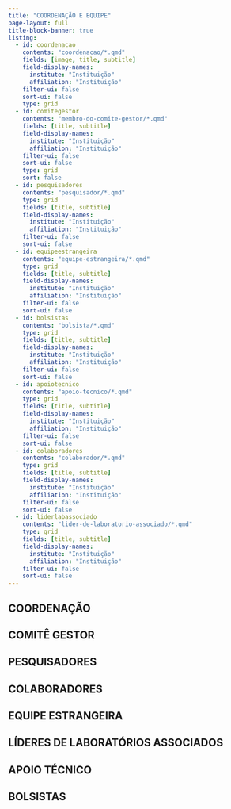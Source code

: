 ```yaml
---
title: "COORDENAÇÃO E EQUIPE"
page-layout: full
title-block-banner: true
listing:
  - id: coordenacao
    contents: "coordenacao/*.qmd"
    fields: [image, title, subtitle]
    field-display-names:
      institute: "Instituição"
      affiliation: "Instituição"
    filter-ui: false
    sort-ui: false
    type: grid
  - id: comitegestor
    contents: "membro-do-comite-gestor/*.qmd"
    fields: [title, subtitle]
    field-display-names:
      institute: "Instituição"
      affiliation: "Instituição"
    filter-ui: false
    sort-ui: false
    type: grid
    sort: false
  - id: pesquisadores
    contents: "pesquisador/*.qmd"
    type: grid
    fields: [title, subtitle]
    field-display-names:
      institute: "Instituição"
      affiliation: "Instituição"
    filter-ui: false
    sort-ui: false
  - id: equipeestrangeira
    contents: "equipe-estrangeira/*.qmd"
    type: grid
    fields: [title, subtitle]
    field-display-names:
      institute: "Instituição"
      affiliation: "Instituição"
    filter-ui: false
    sort-ui: false
  - id: bolsistas
    contents: "bolsista/*.qmd"
    type: grid
    fields: [title, subtitle]
    field-display-names:
      institute: "Instituição"
      affiliation: "Instituição"
    filter-ui: false
    sort-ui: false
  - id: apoiotecnico
    contents: "apoio-tecnico/*.qmd"
    type: grid
    fields: [title, subtitle]
    field-display-names:
      institute: "Instituição"
      affiliation: "Instituição"
    filter-ui: false
    sort-ui: false
  - id: colaboradores
    contents: "colaborador/*.qmd"
    type: grid
    fields: [title, subtitle]
    field-display-names:
      institute: "Instituição"
      affiliation: "Instituição"
    filter-ui: false
    sort-ui: false
  - id: liderlabassociado
    contents: "lider-de-laboratorio-associado/*.qmd"
    type: grid
    fields: [title, subtitle]
    field-display-names:
      institute: "Instituição"
      affiliation: "Instituição"
    filter-ui: false
    sort-ui: false
---
```



<!-- dá para customizar a maneira como os itens são listados:
https://quarto.org/docs/websites/website-listings-custom.html 

e aqui um exemplo do próprio Quarto:

https://github.com/quarto-dev/quarto-web/blob/main/docs/gallery/index.qmd
https://github.com/quarto-dev/quarto-web/blob/main/docs/gallery/gallery.yml
https://github.com/quarto-dev/quarto-web/blob/main/docs/gallery/gallery.ejs

Isso cria muitas possibilidades! Agora preciso aprender esse EJS
-->


::: {.content-container}
::: {.listing-block}

## COORDENAÇÃO

::: {#coordenacao}
:::

:::
:::

::: {.content-container}
::: {.listing-block}

## COMITÊ GESTOR

::: {#comitegestor}
:::

:::
:::



::: {.content-container}
::: {.listing-block}

## PESQUISADORES

::: {#pesquisadores}
:::

:::
:::


::: {.content-container}
::: {.listing-block}

## COLABORADORES

::: {#colaboradores}
:::

:::
:::


::: {.content-container}
::: {.listing-block}

## EQUIPE ESTRANGEIRA

::: {#equipeestrangeira}
:::

:::
:::


::: {.content-container}
::: {.listing-block}

## LÍDERES DE LABORATÓRIOS ASSOCIADOS

::: {#liderlabassociado}
:::

:::
:::





::: {.content-container}
::: {.listing-block}

## APOIO TÉCNICO

::: {#apoiotecnico}
:::

:::
:::


::: {.content-container}
::: {.listing-block}

## BOLSISTAS

::: {#bolsistas}
:::

:::
:::


